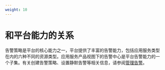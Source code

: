 ```yaml
---
weight: 10
---
```


# 和平台能力的关系

告警策略是平台的核心能力之一，平台提供了丰富的告警能力，包括应用服务类型在内的六种不同的资源类型。应用服务产品视图下的告警中心是平台告警能力的一个子集。有关创建告警策略、设置静默告警等相关信息，请参阅[管理告警](../../../../observability/monitor/functions/manage_alert.mdx)。
